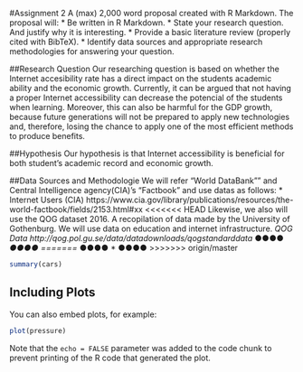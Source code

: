 #Assignment 2
  A (max) 2,000 word proposal created with R Markdown.
The proposal will:
* Be written in R Markdown.
* State your research question. And justify why it is interesting.
* Provide a basic literature review (properly cited with BibTeX).
* Identify data sources and appropriate research methodologies for answering your question.

##Research Question
  Our researching question is based on whether the Internet accesibility rate has a direct impact on the students academic ability and the economic growth. Currently, it can be argued that not having a proper Internet accessibility can decrease the potencial of the students when learning. Moreover, this can also be harmful for the GDP growth, because future generations will not be prepared to apply new technologies and, therefore, losing the chance to apply one of the most efficient methods to produce benefits.

##Hypothesis
  Our hypothesis is that Internet accessibility is beneficial for both student's academic record and economic growth.

##Data Sources and Methodologie
  We will refer "World DataBank"" and Central Intelligence agency(CIA)'s "Factbook" and  use datas as follows:
* Internet Users (CIA)
https://www.cia.gov/library/publications/resources/the-world-factbook/fields/2153.html#xx
<<<<<<< HEAD
Likewise, we also will use the QOG dataset 2016. A recopilation of data made by the University of Gothenburg. We will use data on education and internet infrastructure.
*QOG Data
http://qog.pol.gu.se/data/datadownloads/qogstandarddata
*●●●●
*●●●●
=======
* ●●●●
* ●●●●
>>>>>>> origin/master




```r
summary(cars)
```

## Including Plots

You can also embed plots, for example:

```r
plot(pressure)
```

Note that the `echo = FALSE` parameter was added to the code chunk to prevent printing of the R code that generated the plot.
